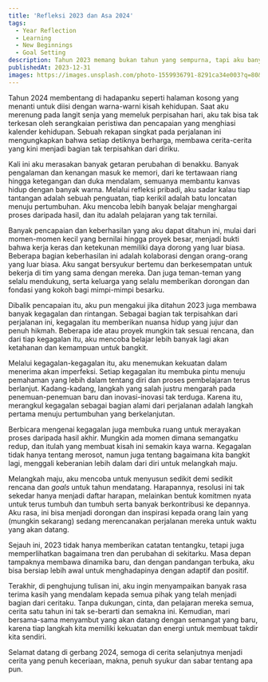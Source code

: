```yaml
---
title: 'Refleksi 2023 dan Asa 2024'
tags:
  - Year Reflection
  - Learning
  - New Beginnings
  - Goal Setting
description: Tahun 2023 memang bukan tahun yang sempurna, tapi aku banyak belajar ditahun ini.
publishedAt: 2023-12-31
images: https://images.unsplash.com/photo-1559936791-8291ca34e003?q=80&w=3270&auto=format&fit=crop&ixlib=rb-4.0.3&ixid=M3wxMjA3fDB8MHxwaG90by1wYWdlfHx8fGVufDB8fHx8fA%3D%3D
---
```


Tahun 2024 membentang di hadapanku seperti halaman kosong yang menanti untuk diisi dengan warna-warni kisah kehidupan. Saat aku merenung pada langit senja yang memeluk perpisahan hari, aku tak bisa tak terkesan oleh serangkaian peristiwa dan pencapaian yang menghiasi kalender kehidupan. Sebuah rekapan singkat pada perjalanan ini mengungkapkan bahwa setiap detiknya berharga, membawa cerita-cerita yang kini menjadi bagian tak terpisahkan dari diriku.

Kali ini aku merasakan banyak getaran perubahan di benakku. Banyak pengalaman dan kenangan masuk ke memori, dari ke tertawaan riang hingga ketegangan dan duka mendalam, semuanya membantu kanvas hidup dengan banyak warna. Melalui refleksi pribadi, aku sadar kalau tiap tantangan adalah sebuah penguatan, tiap kerikil adalah batu loncatan menuju pertumbuhan. Aku mencoba lebih banyak belajar menghargai proses daripada hasil, dan itu adalah pelajaran yang tak ternilai.

Banyak pencapaian dan keberhasilan yang aku dapat ditahun ini, mulai dari momen-momen kecil yang bernilai hingga proyek besar, menjadi bukti bahwa kerja keras dan ketekunan memiliki daya dorong yang luar biasa. Beberapa bagian keberhasilan ini adalah kolaborasi dengan orang-orang yang luar biasa. Aku sangat bersyukur bertemu dan berkesempatan untuk bekerja di tim yang sama dengan mereka. Dan juga teman-teman yang selalu mendukung, serta keluarga yang selalu memberikan dorongan dan fondasi yang kokoh bagi mimpi-mimpi besarku.

Dibalik pencapaian itu, aku pun mengakui jika ditahun 2023 juga membawa banyak kegagalan dan rintangan. Sebagai bagian tak terpisahkan dari perjalanan ini, kegagalan itu memberikan nuansa hidup yang jujur dan penuh hikmah. Beberapa ide atau proyek mungkin tak sesuai rencana, dan dari tiap kegagalan itu, aku mencoba belajar lebih banyak lagi akan ketahanan dan kemampuan untuk bangkit.

Melalui kegagalan-kegagalan itu, aku menemukan kekuatan dalam menerima akan imperfeksi. Setiap kegagalan itu membuka pintu menuju pemahaman yang lebih dalam tentang diri dan proses pembelajaran terus berlanjut. Kadang-kadang, langkah yang salah justru mengarah pada penemuan-penemuan baru dan inovasi-inovasi tak terduga. Karena itu, merangkul kegagalan sebagai bagian alami dari perjalanan adalah langkah pertama menuju pertumbuhan yang berkelanjutan.

Berbicara mengenai kegagalan juga membuka ruang untuk merayakan proses daripada hasil akhir. Mungkin ada momen dimana semangatku redup, dan itulah yang membuat kisah ini semakin kaya warna. Kegagalan tidak hanya tentang merosot, namun juga tentang bagaimana kita bangkit lagi, menggali keberanian lebih dalam dari diri untuk melangkah maju.

Melangkah maju, aku mencoba untuk menyusun sedikit demi sedikit rencana dan _goals_ untuk tahun mendatang. Harapannya, resolusi ini tak sekedar hanya menjadi daftar harapan, melainkan bentuk komitmen nyata untuk terus tumbuh dan tumbuh serta banyak berkontribusi ke depannya. Aku rasa, ini bisa menjadi dorongan dan inspirasi kepada orang lain yang (mungkin sekarang) sedang merencanakan perjalanan mereka untuk waktu yang akan datang.

Sejauh ini, 2023 tidak hanya memberikan catatan tentangku, tetapi juga memperlihatkan bagaimana tren dan perubahan di sekitarku. Masa depan tampaknya membawa dinamika baru, dan dengan pandangan terbuka, aku bisa bersiap lebih awal untuk menghadapinya dengan adaptif dan positif.

Terakhir, di penghujung tulisan ini, aku ingin menyampaikan banyak rasa terima kasih yang mendalam kepada semua pihak yang telah menjadi bagian dari ceritaku. Tanpa dukungan, cinta, dan pelajaran mereka semua, cerita satu tahun ini tak se-berarti dan semakna ini. Kemudian, mari bersama-sama menyambut yang akan datang dengan semangat yang baru, karena tiap langkah kita memiliki kekuatan dan energi untuk membuat takdir kita sendiri.

Selamat datang di gerbang 2024, semoga di cerita selanjutnya menjadi cerita yang penuh keceriaan, makna, penuh syukur dan sabar tentang apa pun.
